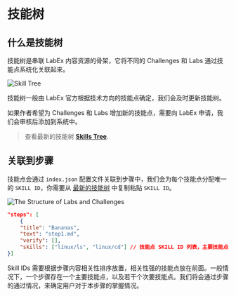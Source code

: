 # 技能树

## 什么是技能树

技能树是串联 LabEx 内容资源的骨架，它将不同的 Challenges 和 Labs 通过技能点系统化关联起来。

![Skill Tree](.github/assets/skill-tree.png)

技能树一般由 LabEx 官方根据技术方向的技能点确定，我们会及时更新技能树。

如果作者希望为 Challenges 和 Labs 增加新的技能点，需要向 LabEx 申请，我们会审核后添加到系统中。

> 查看最新的技能树 [**Skills Tree**](https://lanqiao-courses.feishu.cn/base/bascnAjCGlkCStPvz83nmAfORUh).

## 关联到步骤

技能点会通过 `index.json` 配置文件关联到步骤中，我们会为每个技能点分配唯一的 `SKILL ID`，你需要从 [最新的技能树](https://lanqiao-courses.feishu.cn/base/bascnAjCGlkCStPvz83nmAfORUh) 中复制粘贴 `SKILL ID`。

![The Structure of Labs and Challenges](.github/assets/basic-resource-structure.png)

```json copy
"steps": [
    {
    "title": "Bananas",
    "text": "step1.md",
    "verify": [],
    "skills": ["linux/ls", "linux/cd"] // 技能点 SKILL ID 列表，主要技能点放前面
}]
```


<Callout type="info">
  Skill IDs
  需要根据步骤内容相关性排序放置，相关性强的技能点放在前面。一般情况下，一个步骤存在一个主要技能点，以及若干个次要技能点。我们将会通过步骤的通过情况，来确定用户对于本步骤的掌握情况。
</Callout>
